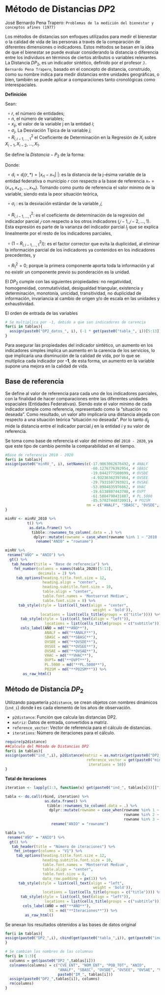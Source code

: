 # Método de Distancias $DP2$  {.unlisted .unnumbered}


José Bernardo Pena Trapero: `Problemas de la medición del bienestar y conceptos afines (1977)` 

Los métodos de distancias son enfoques utilizados para medir el bienestar o la calidad de vida de las personas a través de la comparación de diferentes dimensiones o indicadores. Estos métodos se basan en la idea de que el bienestar se puede evaluar considerando la distancia o diferencia entre los individuos en términos de ciertos atributos o variables relevantes.   
La Distancia $DP_{2}$, es un indicador sintético, definido por el profesor `J. Bernardo Pena Trapero`, basado en el concepto de distancia, construido, como su nombre indica para medir distancias entre unidades geográficas, o bien, también se puede aplicar a comparaciones tanto cronológicas como interespaciales.     
   

**Definición**

Sean:   

$\:\:\circ\:r$, el número de entidades;  
$\:\:\circ\:n$, el número de variables;  
$\:\:\circ\:x_{ij}$, el valor de la variable j en la entidad $i$;  
$\:\:\circ\:\sigma_{j}$, La Desviación Típica de la variable $j$;   
$\:\:\circ\:R^{2}_{i,i-1,...,1}$ el Coeficiente de Determinación en la Regresión de $X_{i}$ sobre $X_{i-1},X_{i-2},...,X_{1}$. 

Se define la $Distancia-P_{2}$ de la forma:    

\begin{align}
DP_{2}=\sum^{n}_{i=1}\frac{d_{i}}{\sigma_{i}}(1-R^{2}_{i,i-1,...,1})\:\:;\;\;con \:\:R^{2}_{1}=0
\end{align}

Donde:     

$\:\:\circ\:d_{i} = d_{i}(r,*) = |x_{ri}-x_{*i}|$ |: es la distancia de la j-ésima variable de la entidad federativa o municipio $r$ con respecto a la base de referencia $x_{*}=(x_{*1}, x_{*2},..., x_{*n})$. Tomando como punto de referencia el valor mínimo de la variable, siendo esta la peor situación teórica,      

 $\:\:\circ\:\sigma_{i}$ : es la desviación estándar de la variable $𝑗$,     
 
 $\:\:\circ\:R^{2}_{i,i-1,...,1}$: es el coeficiente de determinación de la regresión del indicador parcial $𝑗$ con respecto a los otros indicadores $(𝑗−1,𝑗−2,…,1)$. Esta expresión es parte de la varianza del indicador parcial $I_{j}$ que se explica linealmente por el resto de los indicadores parciales,        

$\:\:\circ\:(1-R^{2}_{i,i-1,...,1})$): es el factor corrector que evita la duplicidad, al eliminar la información parcial de los indicadores ya contenidos en los indicadores precedentes, y     

$\:\:\circ\:R^{2}_{1}=0$; porque la primera componente aporta toda la información y al no existir un componente previo su ponderación es la unidad.   

El $DP_{2}$ cumple con las siguientes propiedades: no negatividad, homogeneidad, conmutatividad, desigualdad triangular, existencia y determinación, monotonía, unicidad, transitividad, no duplicidad de información, invariancia al cambio de origen y/o de escala en las unidades y exhaustividad.      


El orden de entrada de las variables

```r
# Se multiplica por -1, debido a que son indicadores de carencia 
for(i in tablas){	
  assign(paste0("DP2_datos_", i), (-1 * get(paste0("tabla_", i))[5:13])) 
}
```

Para asegurar las propiedades del indicador sintético, un aumento en los indicadores simples implica un aumento en la carencia de los servicios, lo que implicaría una disminución de la calidad de vida, por lo que se multiplica cada indicador por **-1**, de esta forma, un aumento en la variable supone una mejora en la calidad de vida.    


## Base de referencia  {-}

Se define al valor de referencia para cada uno de los indicadores parciales, con la finalidad de hacer comparaciones entre las diferentes unidades espaciales (Entidades Federativas). Siendo este el valor mínimo de cada indicador simple como referencia, representado como la “situación no deseada”. Como resultado, un valor alto implicaría una distancia alejada con respecto a una situación teórica “situación no deseada”. Por lo tanto $d_{ij}$ mide la distancia entre el indicador parcial $j$ en la entidad $i$ y su valor de referencia.   

Se toma como base de referencia el valor del mínimo del `2010 - 2020`, ya que este tipo de cambio permite la comparabilidad en el tiempo. 

```r
#Base de referencia 2010 - 2020
for(i in tablas){
assign(paste0("minRV_", i), setNames(c(-17.9063062676492, # ANALF
                                       -60.1276776392954, # SBASC
                                       -19.8442777580699, # OVSDE
                                       -4.93236362397464, # OVSEE
                                       -29.7931507393921, # OVSAE
                                       -53.8984835976862, # VHAC
                                       -19.6138807443748, # OVPT
                                       -61.5084790431887, # PL.5000
                                       -85.5702744072091), # PO2SM
                                     nm = c("ANALF", "SBASC", "OVSDE", "OVSEE", "OVSAE", "VHAC", "OVPT","PL.5000", "PO2SM")))
}
```


```r
minRV <- minRV_2010 %>%
          t() %>%
           as.data.frame() %>%
            tibble::rownames_to_column(.data = .) %>%
             dplyr::mutate(rowname = case_when(rowname %in% 1 ~ "2010 - 2020")) %>%
              rename("ANIO" = "rowname")

minRV %>% 
 rename("AÑO" = "ANIO") %>%
  gt() %>%
   tab_header(title = "Base de referencia") %>%
    fmt_number(columns = names(tabla_2020)[5:13], 
               decimals = 2) %>%
     tab_options(heading.title.font.size = 12, 
                 heading.align = "center",
                 heading.subtitle.font.size = 10,
                 table.align = "center",
                 table.font.names = 'Montserrat Medium',
                 table.font.size = 8) %>%
      tab_style(style = list(cell_text(align = "center",
                                        weight = 'bold')),
                locations = list(cells_title(groups = c("title")))) %>%
       tab_style(style = list(cell_text(align = "left")),
                  locations = list(cells_title(groups = c("subtitle")))) %>%
       cols_label(AÑO = md("**AÑO**"), 
                  ANALF = md("**ANALF**"),
                  SBASC = md("**SBASC**"),
                  OVSDE = md("**OVSDE**"),
                  OVSEE = md("**OVSEE**"),
                  OVSAE = md("**OVSAE**"),
                  VHAC = md("**VHAC**"),
                  OVPT= md("**OVPT**"),
                  PL.5000 = md("**PL.5000**"), 
                  PO2SM = md("**PO2SM**")) %>%
        as_raw_html() 
```



## Método de Distancia $DP_{2}$  {-}   

Utilizando paquetería `p2distance`,  se crean objetos con nombres dinámicos (`ind_i`) donde **i** es cada elemento de los años de observación.   

- `p2distance`: Función que calcula las distancias DP2.    
- `matriz`: Datos de entrada, convertidos a matriz.   
- `reference_vector`: Vector de referencia para el cálculo de distancias.   
- `iterations`: Número de iteraciones para el cálculo.   

```r
require(p2distance)
##Calculo del Método de Distancias DP2
for(i in tablas){
assign(paste0("ind_",i), p2distance(matriz = as.matrix(get(paste0("DP2_datos_", i))), 
                                     reference_vector = get(paste0("minRV_", i)), 
                                      iterations = 50))
}
```

**Total de iteraciones**

```r
iteration <- lapply(1:3, function(x) get(paste0("ind_", tablas[x]))[["iteration"]])
```


```r
tabla <- do.call(rbind, iteration) %>%
                  as.data.frame() %>%
                   tibble::rownames_to_column(.data = .) %>%
                    dplyr::mutate(rowname = case_when(rowname %in% 1 ~ "2010",
                                                      rowname %in% 2 ~ "2015",
                                                      rowname %in% 3 ~ "2020")) %>%
                     rename("ANIO" = "rowname")

tabla %>% 
 rename("AÑO" = "ANIO") %>%
  gt() %>%
   tab_header(title = "Número de iteraciones") %>%
    fmt_integer(columns = "V1") %>%
     tab_options(heading.title.font.size = 12, 
                 heading.subtitle.font.size = 10,
                 table.font.names = 'Montserrat Medium',
                 table.align = "center",
                 table.font.size = 8,
                 data_row.padding = px(1)) %>%
      tab_style(style = list(cell_text(align = "left",
                                        weight = 'bold')),
                 locations = list(cells_title(groups = c("title")))) %>%
       tab_style(style = list(cell_text(align = "left")),
                  locations = list(cells_title(groups = c("subtitle")))) %>%
        cols_label(AÑO = md("**AÑO**"), 
                    V1 = md("**Iteraciones**")) %>%
         as_raw_html() 
```


Se anexan los resultados obtenidos a las bases de datos original  

```r
for(i in tablas){
assign(paste0("DP2_",i), cbind(get(paste0("tabla_",i)), get(paste0("ind_",i))[["p2distance"]]))
}

# Se cambian los nombres de las columnas 
for(i in 1:3){
  columns = get(paste0("DP2_",tablas[i]))
  colnames(columns) = c("CVE_ENT", "NOM_ENT", "POB_TOT", "ANIO",
                        "ANALF", "SBASC", "OVSDE", "OVSEE", "OVSAE", "VHAC", "OVPT", "PL.5000", "PO2SM",
                        paste0("IM_", tablas[i]))
  assign(paste0("DP2_",tablas[i]), columns)
  rm(columns)
}
```
